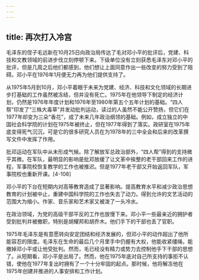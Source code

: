 ```yaml
---
---
---
```

title: 再次打入冷宫
---



毛泽东的侄子毛远新在10月25日向政治局传达了毛对邓小平的批评后，党建、科技和文教领域的前进步伐立刻停顿下来。下级单位没有立刻获悉毛泽东对邓小平的批评，但是几周之后他们都感到，他们想让上面同意作出一些改变的努力受到了阻碍。邓小平在1976年1月便无力再为他们提供支持了。

从1975年5月到10月，邓小平着眼于未来为党建、经济、科技和文化领域的长期进步打基础的工作虽然被冻结，但并没有死亡。1975年在他领导下制定的经济计划，仍然是1976年年度计划和1976年至1980年第五个五年计划的基础。“四人帮”印发了“三株大毒草”并发动批判运动，读过的人虽然不能公开赞扬，但它们在1977年却变为三朵“香花”，成了未来几年政治纲领的基础。例如，成立独立的中国社会科学院的计划在1975年被终止，但在1977年得到了落实。政研室在1975年底变得死气沉沉，可是它的很多研究人员在为1978年的三中全会和后来的改革撰写文件中发挥了作用。

批邓运动在军队中从未形成气候。除了解放军总政治部外，“四人帮”得到的支持微乎其微。在军队，最明显的影响是批邓放缓了让文革中挨整的老干部回来工作的进程，军事院校恢复教学的工作也被推迟。但是1977年老干部又开始返回军队，军事院校也重新开课。[4-108]

邓小平的下台在短期内对高等教育造成了显著影响。提高教育水平和减少政治思想教育的计划被中止，重建中国科学院的工作也失去了动力。得到允许的文艺活动的范围大为缩小。作家、音乐家和艺术家又被泼了一头冷水。

在政治领域，为党的高级干部平反的工作也放慢下来。邓小平一些最亲近的拥护者受到批判并被撤职，特别是胡耀邦和胡乔木。他们手下的干部也丢了官职。

1975年毛泽东是有意愿转向安定团结和经济发展的，但邓小平的动作超出了他所能容忍的限度。毛泽东在生命的最后几个月里手中仍握有大权，他能收紧缰绳，能撤掉邓小平或让他受批判。然而，毛已经没有精力或势力去控制他手下干部的思想了。从短期看，邓小平是出局了。然而，他在1975年底对自己所支持的事拒不认错，使他在1977年复出时拥有了一个十分牢固的起点。那时候，他将解冻他在1975年创建并推进的人事安排和工作计划。